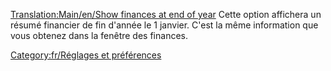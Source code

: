 [[Translation:Main/en/Show finances at end of year]]
Cette option affichera un résumé financier de fin d'année le 1 janvier. C'est la même information que vous obtenez dans la fenêtre des finances.


[[Category:fr/Réglages et préférences]]
{{fr/Amorce}}